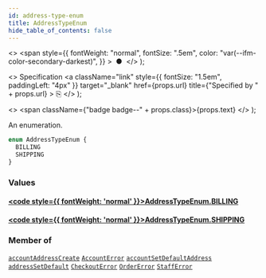 ```yaml
---
id: address-type-enum
title: AddressTypeEnum
hide_table_of_contents: false
---
```


  <>
    <span
      style={{
        fontWeight: "normal",
        fontSize: ".5em",
        color: "var(--ifm-color-secondary-darkest)",
      }}
    >
      &nbsp;●&nbsp;
    </span>
  </>
);

  <>
    Specification
    <a
      className="link"
      style={{ fontSize: "1.5em", paddingLeft: "4px" }}
      target="\_blank"
      href={props.url}
      title={"Specified by " + props.url}
    >
      ⎘
    </a>
  </>
);

  <>
    <span className={"badge badge--" + props.class}>{props.text}</span>
  </>
);

An enumeration.

```graphql
enum AddressTypeEnum {
  BILLING
  SHIPPING
}
```

### Values

#### [<code style={{ fontWeight: 'normal' }}>AddressTypeEnum.<b>BILLING</b></code>](#)

>

#### [<code style={{ fontWeight: 'normal' }}>AddressTypeEnum.<b>SHIPPING</b></code>](#)

>

### Member of

[`accountAddressCreate`](../../api-reference/users/mutations/account-address-create) <Badge class="secondary" text="mutation"/><Bullet />[`AccountError`](../../api-reference/users/objects/account-error) <Badge class="secondary" text="object"/><Bullet />[`accountSetDefaultAddress`](../../api-reference/users/mutations/account-set-default-address) <Badge class="secondary" text="mutation"/><Bullet />[`addressSetDefault`](../../api-reference/users/mutations/address-set-default) <Badge class="secondary" text="mutation"/><Bullet />[`CheckoutError`](../../api-reference/checkout/objects/checkout-error) <Badge class="secondary" text="object"/><Bullet />[`OrderError`](../../api-reference/orders/objects/order-error) <Badge class="secondary" text="object"/><Bullet />[`StaffError`](../../api-reference/users/objects/staff-error) <Badge class="secondary" text="object"/>
